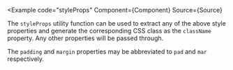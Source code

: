 
<Example
  code="styleProps"
  Component={Component}
  Source={Source}
>
  The `styleProps` utility function can be used to extract any of the above
  style properties and generate the corresponding CSS class as the `className`
  property.  Any other properties will be passed through.

  The `padding` and `margin` properties may be abbreviated to `pad` and `mar`
  respectively.
</Example>
